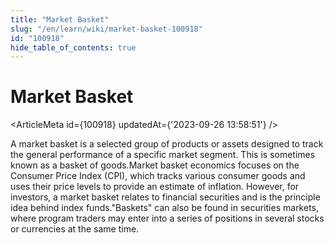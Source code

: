 ```yaml
---
title: "Market Basket"
slug: "/en/learn/wiki/market-basket-100918"
id: "100918"
hide_table_of_contents: true
---
```



# Market Basket

<ArticleMeta id={100918} updatedAt={'2023-09-26 13:58:51'} />
<div className='border-solid border-b border-t-0 my-4 border-[var(--ifm-color-gray-300)]' />

A market basket is a selected group of products or assets designed to track the general performance of a specific market segment. This is sometimes known as a basket of goods.Market basket economics focuses on the Consumer Price Index (CPI), which tracks various consumer goods and uses their price levels to provide an estimate of inflation. However, for investors, a market basket relates to financial securities and is the principle idea behind index funds."Baskets" can also be found in securities markets, where program traders may enter into a series of positions in several stocks or currencies at the same time.
